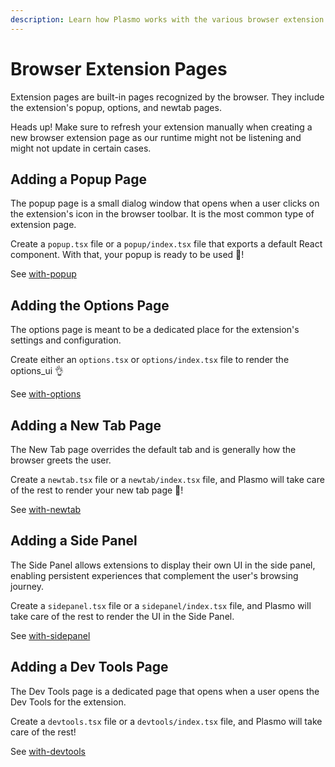 ```yaml
---
description: Learn how Plasmo works with the various browser extension pages.
---
```



# Browser Extension Pages

Extension pages are built-in pages recognized by the browser. They include the extension's popup, options, and newtab pages.

<Callout emoji="👀">
  Heads up! Make sure to refresh your extension manually when creating a new
  browser extension page as our runtime might not be listening and might not
  update in certain cases.
</Callout>

## Adding a Popup Page

The popup page is a small dialog window that opens when a user clicks on the extension's icon in the browser toolbar. It is the most common type of extension page.

Create a `popup.tsx` file or a `popup/index.tsx` file that exports a default React component. With that, your popup is ready to be used 🚀!

See [with-popup](https://github.com/PlasmoHQ/examples/tree/main/with-popup)

## Adding the Options Page

The options page is meant to be a dedicated place for the extension's settings and configuration.

Create either an `options.tsx` or `options/index.tsx` file to render the options_ui 👌

See [with-options](https://github.com/PlasmoHQ/examples/tree/main/with-options-ui)

## Adding a New Tab Page

The New Tab page overrides the default tab and is generally how the browser greets the user.

Create a `newtab.tsx` file or a `newtab/index.tsx` file, and Plasmo will take care of the rest to render your new tab page 🤘!

See [with-newtab](https://github.com/PlasmoHQ/examples/tree/main/with-newtab)

## Adding a Side Panel

The Side Panel allows extensions to display their own UI in the side panel, enabling persistent experiences that complement the user's browsing journey.

Create a `sidepanel.tsx` file or a `sidepanel/index.tsx` file, and Plasmo will take care of the rest to render the UI in the Side Panel. 

See [with-sidepanel](https://github.com/PlasmoHQ/examples/tree/main/with-sidepanel)

## Adding a Dev Tools Page

The Dev Tools page is a dedicated page that opens when a user opens the Dev Tools for the extension.

Create a `devtools.tsx` file or a `devtools/index.tsx` file, and Plasmo will take care of the rest!

See [with-devtools](https://github.com/PlasmoHQ/examples/tree/main/with-devtools)
